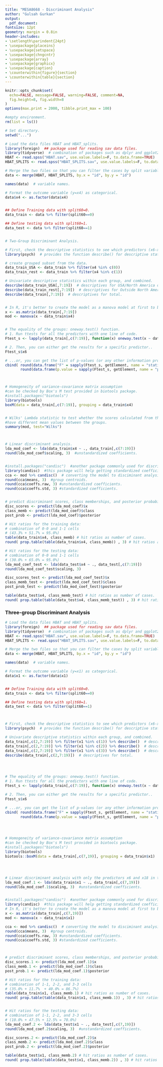 ```yaml
---
title: "MESA8668 - Discriminant Analysis"
author: "Gulsah Gurkan"
output:
  pdf_document:
fontsize: 12pt
geometry: margin = 0.8in
header-includes:
- \setlength\parindent{24pt}
- \usepackage{placeins}
- \usepackage{setspace}
- \usepackage{chngcntr}
- \usepackage{array}
- \usepackage{graphicx}
- \usepackage{caption}
- \counterwithin{figure}{section}
- \counterwithin{table}{section}
---
```


```r
knitr::opts_chunk$set(
  echo=FALSE, message=FALSE, warning=FALSE, comment=NA, 
  fig.height=8, fig.width=8
)
options(max.print = 2000, tibble.print_max = 100)
```


```r
#empty environment.
rm(list = ls())

# Set directory.
setwd("...")
```




```r
# Load the data files HBAT and HBAT_splits.
library(foreign)  ## package used for reading sav data files.
library(tidyverse)  # combination of packages such as dplyr and ggplot2, and pipes (%>%) as used below.
HBAT <- read.spss("HBAT.sav", use.value.labels=F, to.data.frame=TRUE)
HBAT_SPLITS <- read.spss("HBAT_SPLITS.sav", use.value.labels=F, to.data.frame=TRUE)

# Merge the two files so that you can filter the cases by split variables.
data <- merge(HBAT, HBAT_SPLITS, by.x = "id", by.y = "id")

names(data)  # variable names.

# Format the outcome variable (y=x4) as categorical.
data$x4 <- as.factor(data$x4)


## Define Training data with split60=0.
data_train <- data %>% filter(split60==0)

## Define testing data with split60=1.
data_test <- data %>% filter(split60==1)


# Two-Group Discriminant Analysis.

# First, check the descriptive statistics to see which predictors (x6-x18) show differences among groups.
library(psych)  # provides the function describe() for descriptive statistics.

# create grouped subset from the data.
data_train_USA <- data_train %>% filter(x4 %in% c(0))
data_train_rest <- data_train %>% filter(x4 %in% c(1))

# Univariate descriptive statistics within each group, and combined.
describe(data_train_USA[,7:19])  # descriptives for USA/North America data.
describe(data_train_rest[,7:19])  # descriptives for Outside North America data.
describe(data_train[,7:19])  # descriptives for total.


# In R, it's better to create the model as a manova model at first to be able to use some functions.
x <- as.matrix(data_train[,7:19])
mod <- manova(x ~ data_train$x4)  


# The equality of the groups: oneway.test() function.
# 1. Run ttests for all the predictors with one line of code.
Ftest_s <- lapply(data_train[,c(7:19)], function(x) oneway.test(x ~ data_train$x4, var.equal = TRUE))

# 2. Then, you can either get the results for a specific predictor..
Ftest_s$x6

# ...or, you can get the list of p-values (or any other information provided by ttest function)
cbind( round(data.frame("F" = sapply(Ftest_s, getElement, name = "statistic")), 3), 
       round(data.frame(p.value = sapply(Ftest_s, getElement, name = "p.value")), 3) )



# Homogeneity of variance-covariance matrix assumption
#can be checked by Box's M test provided in biotools package.
#install.packages("biotools")
library(biotools)
boxM(data = data_train[,c(7:19)], grouping = data_train$x4)


# Wilks' Lambda statistic to test whether the scores calculated from the discriminant function(s) 
#have different mean values between the groups.
summary(mod, test="Wilks")



# Linear discriminant analysis.
lda_mod_coef <- lda(data_train$x4 ~ ., data_train[,c(7:19)])
round(lda_mod_coef$scaling, 3)  #unstandardized coefficients.


#install.packages("candisc")  #another package commonly used for discriminant analysis.
library(candisc)  #this package will help getting standardized coefficients.
cca <- mod %>% candisc()  # converting the model to disciminant analysis model.
round(cca$means, 3)  #group centroids.
round(cca$coeffs.raw, 3) #unstandardized coefficients.
round(cca$coeffs.std, 3) #standardized coefficients.


# predict discriminant scores, class memberships, and posterior probabilities based on the model.
disc_scores <- predict(lda_mod_coef)$x
class_memb <- predict(lda_mod_coef)$class
post_prob <- predict(lda_mod_coef)$posterior

# Hit ratios for the training data: 
# combination of 0-0 and 1-1 cells 
# (43.3% + 51.7% = 95.0%)
table(data_train$x4, class_memb) # hit ratios as number of cases.
round( prop.table(table(data_train$x4, class_memb)) , 3) # hit ratios as percentages.

# Hit ratios for the testing data: 
# combination of 0-0 and 1-1 cells 
# (30.0% + 65.0% = 95.0%)
lda_mod_coef_test <- lda(data_test$x4 ~ ., data_test[,c(7:19)])
round(lda_mod_coef_test$scaling, 3)

disc_scores_test <- predict(lda_mod_coef_test)$x
class_memb_test <- predict(lda_mod_coef_test)$class
post_prob_test <- predict(lda_mod_coef_test)$posterior

table(data_test$x4, class_memb_test) # hit ratios as number of cases.
round( prop.table(table(data_test$x4, class_memb_test)) , 3) # hit ratios as percentages.
```


### Three-group Discriminant Analysis

```r
# Load the data files HBAT and HBAT_splits.
library(foreign)  ## package used for reading sav data files.
library(tidyverse)  # combination of packages such as dplyr and ggplot2, and pipes (%>%) as used below.
HBAT <- read.spss("HBAT.sav", use.value.labels=F, to.data.frame=TRUE)
HBAT_SPLITS <- read.spss("HBAT_SPLITS.sav", use.value.labels=F, to.data.frame=TRUE)

# Merge the two files so that you can filter the cases by split variables.
data <- merge(HBAT, HBAT_SPLITS, by.x = "id", by.y = "id")

names(data)  # variable names.

# Format the outcome variable (y=x1) as categorical.
data$x1 <- as.factor(data$x1)


## Define Training data with split60=0.
data_train <- data %>% filter(split60==0)

## Define testing data with split60=1.
data_test <- data %>% filter(split60==1)



# First, check the descriptive statistics to see which predictors (x6-x18) show differences among groups.
library(psych)  # provides the function describe() for descriptive statistics.

# Univariate descriptive statistics within each group, and combined.
data_train[,c(2,7:19)] %>% filter(x1 %in% c(1)) %>% describe()  # descriptives for x1=1.
data_train[,c(2,7:19)] %>% filter(x1 %in% c(2)) %>% describe()  # descriptives for x1=2.
data_train[,c(2,7:19)] %>% filter(x1 %in% c(3)) %>% describe()  # descriptives for x1=3.
describe(data_train[,c(2,7:19)])  # descriptives for total.




# The equality of the groups: oneway.test() function.
# 1. Run ttests for all the predictors with one line of code.
Ftest_s <- lapply(data_train[,c(7:19)], function(x) oneway.test(x ~ data_train$x1, var.equal = TRUE))

# 2. Then, you can either get the results for a specific predictor..
Ftest_s$x6

# ...or, you can get the list of p-values (or any other information provided by ttest function)
cbind( round(data.frame("F" = sapply(Ftest_s, getElement, name = "statistic")), 3), 
       round(data.frame(p.value = sapply(Ftest_s, getElement, name = "p.value")), 3) )




# Homogeneity of variance-covariance matrix assumption
#can be checked by Box's M test provided in biotools package.
#install.packages("biotools")
library(biotools)
biotools::boxM(data = data_train[,c(7,19)], grouping = data_train$x1)




# Linear discriminant analysis with only the predictors x6 and x18 in the model.
lda_mod_coef.1 <- lda(data_train$x1 ~ ., data_train[,c(7,19)])
round(lda_mod_coef.1$scaling, 3)  #unstandardized coefficients.


#install.packages("candisc")  #another package commonly used for discriminant analysis.
library(candisc)  #this package will help getting standardized coefficients.
# In R, it's better to create the model as a manova model at first to be able to use some functions.
x <- as.matrix(data_train[,c(7,19)])
mod <- manova(x ~ data_train$x1) 

cca <- mod %>% candisc()  # converting the model to disciminant analysis model.
round(cca$means, 3)  #group centroids.
round(cca$coeffs.raw, 3) #unstandardized coefficients.
round(cca$coeffs.std, 3) #standardized coefficients.



# predict discriminant scores, class memberships, and posterior probabilities based on the model.
disc_scores.1 <- predict(lda_mod_coef.1)$x
class_memb.1 <- predict(lda_mod_coef.1)$class
post_prob.1 <- predict(lda_mod_coef.1)$posterior

# Hit ratios for the training data: 
# combination of 1-1, 2-2, and 3-3 cells 
# (35.0% + 11.7%  + 40.0% = 86.7%)
table(data_train$x1, class_memb.1) # hit ratios as number of cases.
round( prop.table(table(data_train$x1, class_memb.1)) , 3) # hit ratios as percentages.


# Hit ratios for the testing data: 
# combination of 1-1, 2-2, and 3-3 cells 
# (10.0% + 47.5% + 12.5% = 70.0%)
lda_mod_coef.2 <- lda(data_test$x1 ~ ., data_test[,c(7,19)])
round(lda_mod_coef.2$scaling, 3)  #unstandardized coefficients.

disc_scores.2 <- predict(lda_mod_coef.2)$x
class_memb.2 <- predict(lda_mod_coef.2)$class
post_prob.2 <- predict(lda_mod_coef.2)$posterior

table(data_test$x1, class_memb.2) # hit ratios as number of cases.
round( prop.table(table(data_test$x1, class_memb.2)) , 3) # hit ratios as percentages.
```

